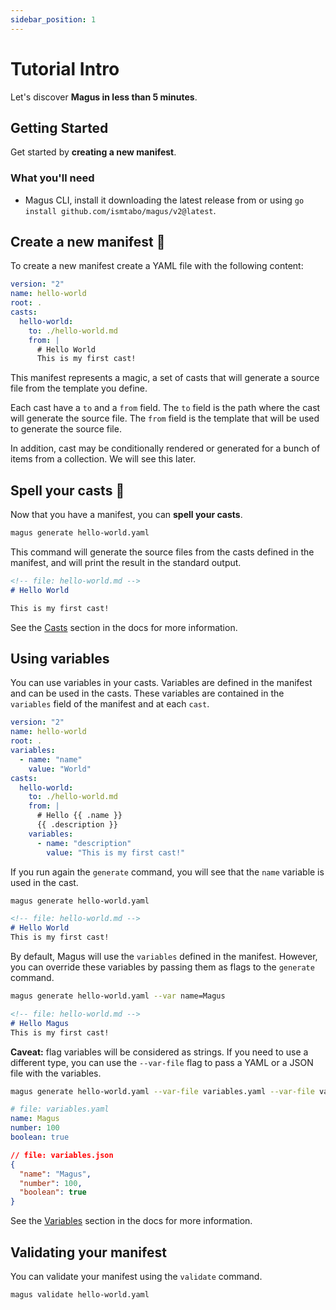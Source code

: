 ```yaml
---
sidebar_position: 1
---
```




# Tutorial Intro

Let's discover **Magus in less than 5 minutes**.

## Getting Started

Get started by **creating a new manifest**.

### What you'll need

- Magus CLI, install it downloading the latest release from <ReleasesPageLink title="here"/>
or using `go install github.com/ismtabo/magus/v2@latest`.

## Create a new manifest 📜

To create a new manifest create a YAML file with the following content:

```yaml
version: "2"
name: hello-world
root: .
casts:
  hello-world:
    to: ./hello-world.md
    from: |
      # Hello World
      This is my first cast!
```

This manifest represents a magic, a set of casts that will generate a source file from the template you define.

Each cast have a `to` and a `from` field. The `to` field is the path where the cast will generate the source file. The `from` field is the template that will be used to generate the source file.

In addition, cast may be conditionally rendered or generated for a bunch of items from a collection. We will see this later.

## Spell your casts 🧙

Now that you have a manifest, you can **spell your casts**.

```bash
magus generate hello-world.yaml
```

This command will generate the source files from the casts defined in the manifest, and will print the result in the standard output.

```markdown
<!-- file: hello-world.md -->
# Hello World

This is my first cast!
```

See the [Casts](./concepts/casts.md) section in the docs for more information.

## Using variables

You can use variables in your casts. Variables are defined in the manifest and can be used in the casts. These variables are contained
in the `variables` field of the manifest and at each `cast`.

```yaml
version: "2"
name: hello-world
root: .
variables:
  - name: "name"
    value: "World"
casts:
  hello-world:
    to: ./hello-world.md
    from: |
      # Hello {{ .name }}
      {{ .description }}
    variables:
      - name: "description"
        value: "This is my first cast!"
```

If you run again the `generate` command, you will see that the `name` variable is used in the cast.

```bash
magus generate hello-world.yaml
```

```markdown
<!-- file: hello-world.md -->
# Hello World
This is my first cast!
```

By default, Magus will use the `variables` defined in the manifest. However, you can override these variables by passing them as flags to the `generate` command.

```bash
magus generate hello-world.yaml --var name=Magus
```

```markdown
<!-- file: hello-world.md -->
# Hello Magus
This is my first cast!
```

**Caveat:** flag variables will be considered as strings. If you need to use a different type, you can use the `--var-file` flag to pass a YAML or a JSON file with the variables.

```bash
magus generate hello-world.yaml --var-file variables.yaml --var-file variables.json
```

```yaml
# file: variables.yaml
name: Magus
number: 100
boolean: true
```

```json
// file: variables.json
{
  "name": "Magus",
  "number": 100,
  "boolean": true
}
```

See the [Variables](./concepts/variables.md) section in the docs for more information.

## Validating your manifest

You can validate your manifest using the `validate` command.

```bash
magus validate hello-world.yaml
```
